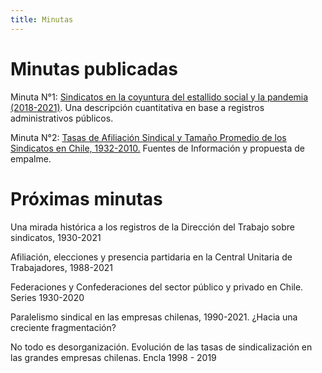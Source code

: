 ```yaml
---
title: Minutas
---
```


# Minutas publicadas

Minuta N°1: [Sindicatos en la coyuntura del estallido social y la pandemia (2018-2021)](https://github.com/nicolasrattor/Ventanilla_Sindicatos_DT/raw/main/Minuta1/Minuta1.pdf). Una descripción cuantitativa en base a registros administrativos públicos.

Minuta N°2: [Tasas de Afiliación Sindical y Tamaño Promedio de los Sindicatos en Chile, 1932-2010.](https://github.com/dpolancon/tasa_afiliacion_sindical/raw/main/Minuta2.pdf) Fuentes de Información y propuesta de empalme.


# Próximas minutas

Una mirada histórica a los registros de la Dirección del Trabajo sobre sindicatos, 1930-2021

Afiliación, elecciones y presencia partidaria en la Central Unitaria de Trabajadores, 1988-2021

Federaciones y Confederaciones del sector público y privado en Chile. Series 1930-2020

Paralelismo sindical en las empresas chilenas, 1990-2021. ¿Hacia una creciente fragmentación?

No todo es desorganización. Evolución de las tasas de sindicalización en las grandes empresas chilenas. Encla 1998 - 2019

